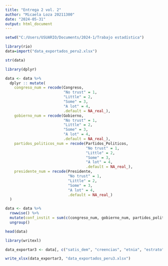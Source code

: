---
title: "Entrega 2 vol. 2"
author: "Micaela Loza 20211300"
date: "2024-05-31"
output: html_document
---
```{r}
setwd("C:/Users/USUARIO/Documents/2024-1/Trabajo estadística")
```

```{r}
library(rio)
data=import("data_exportados_peru2.xlsx")
```

```{r}
str(data)
```
```{r}
library(dplyr)

data <- data %>%
  dplyr :: mutate(
    congreso_num = recode(Congreso, 
                          "No trust" = 1, 
                          "Little" = 2, 
                          "Some" = 3, 
                          "A lot" = 4, 
                          .default = NA_real_),
    gobierno_num = recode(Gobierno, 
                          "No trust" = 1, 
                          "Little" = 2, 
                          "Some" = 3, 
                          "A lot" = 4, 
                          .default = NA_real_),
    partidos_politicos_num = recode(Partidos_Politicos, 
                                    "No trust" = 1, 
                                    "Little" = 2, 
                                    "Some" = 3,
                                    "A lot" = 4, 
                                    .default = NA_real_),
    presidente_num = recode(Presidente, 
                            "No trust" = 1, 
                            "Little" = 2, 
                            "Some" = 3, 
                            "A lot" = 4,  
                            .default = NA_real_)
  )

data <- data %>%
  rowwise() %>%
  mutate(conf_instit = sum(c(congreso_num, gobierno_num, partidos_politicos_num, presidente_num), na.rm = TRUE)) %>%
  ungroup()

head(data)

```

```{r}
library(writexl)

data_exportar3 <- data[, c("satis_dem", "creencias", "etnia", "estrato", "partido_pol", "conf_instit")]

write_xlsx(data_exportar3, "data_exportados_peru3.xlsx")
```

